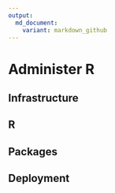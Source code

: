 ```yaml
---
output:
  md_document:
    variant: markdown_github
---
```

# Administer R
## Infrastructure
## R
## Packages
## Deployment